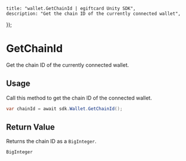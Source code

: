
	title: "wallet.GetChainId | egiftcard Unity SDK",
	description: "Get the chain ID of the currently connected wallet",
});

# GetChainId

Get the chain ID of the currently connected wallet.

## Usage

Call this method to get the chain ID of the connected wallet.

```csharp
var chainId = await sdk.Wallet.GetChainId();
```

## Return Value

Returns the chain ID as a `BigInteger`.

```csharp
BigInteger
```
